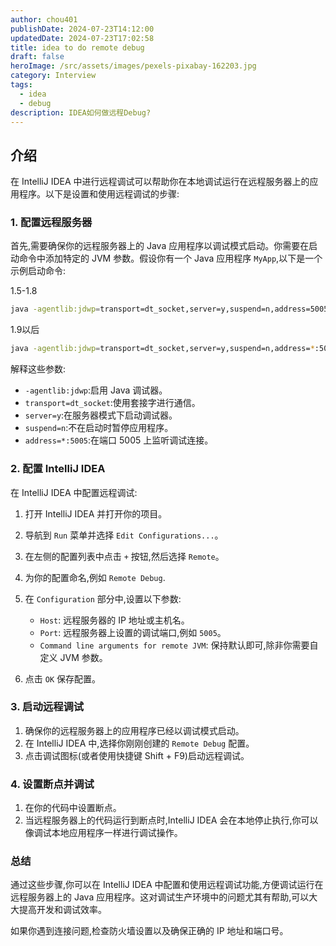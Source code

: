 ```yaml
---
author: chou401
publishDate: 2024-07-23T14:12:00
updatedDate: 2024-07-23T17:02:58
title: idea to do remote debug
draft: false
heroImage: /src/assets/images/pexels-pixabay-162203.jpg
category: Interview
tags:
  - idea
  - debug
description: IDEA如何做远程Debug?
---
```


## 介绍

在 IntelliJ IDEA 中进行远程调试可以帮助你在本地调试运行在远程服务器上的应用程序。以下是设置和使用远程调试的步骤:

### 1. **配置远程服务器**

首先,需要确保你的远程服务器上的 Java 应用程序以调试模式启动。你需要在启动命令中添加特定的 JVM 参数。假设你有一个 Java 应用程序 `MyApp`,以下是一个示例启动命令:

1.5-1.8

```sh
java -agentlib:jdwp=transport=dt_socket,server=y,suspend=n,address=5005 -jar MyApp.jar
```

1.9以后

```sh
java -agentlib:jdwp=transport=dt_socket,server=y,suspend=n,address=*:5005 -jar MyApp.jar
```

解释这些参数:

- `-agentlib:jdwp`:启用 Java 调试器。
- `transport=dt_socket`:使用套接字进行通信。
- `server=y`:在服务器模式下启动调试器。
- `suspend=n`:不在启动时暂停应用程序。
- `address=*:5005`:在端口 5005 上监听调试连接。

### 2. **配置 IntelliJ IDEA**

在 IntelliJ IDEA 中配置远程调试:

1. 打开 IntelliJ IDEA 并打开你的项目。
2. 导航到 `Run` 菜单并选择 `Edit Configurations...`。
3. 在左侧的配置列表中点击 `+` 按钮,然后选择 `Remote`。
4. 为你的配置命名,例如 `Remote Debug`.
5. 在 `Configuration` 部分中,设置以下参数:

   - `Host`: 远程服务器的 IP 地址或主机名。
   - `Port`: 远程服务器上设置的调试端口,例如 `5005`。
   - `Command line arguments for remote JVM`: 保持默认即可,除非你需要自定义 JVM 参数。

6. 点击 `OK` 保存配置。

### 3. **启动远程调试**

1. 确保你的远程服务器上的应用程序已经以调试模式启动。
2. 在 IntelliJ IDEA 中,选择你刚刚创建的 `Remote Debug` 配置。
3. 点击调试图标(或者使用快捷键 Shift + F9)启动远程调试。

### 4. **设置断点并调试**

1. 在你的代码中设置断点。
2. 当远程服务器上的代码运行到断点时,IntelliJ IDEA 会在本地停止执行,你可以像调试本地应用程序一样进行调试操作。

### 总结

通过这些步骤,你可以在 IntelliJ IDEA 中配置和使用远程调试功能,方便调试运行在远程服务器上的 Java 应用程序。这对调试生产环境中的问题尤其有帮助,可以大大提高开发和调试效率。

如果你遇到连接问题,检查防火墙设置以及确保正确的 IP 地址和端口号。
